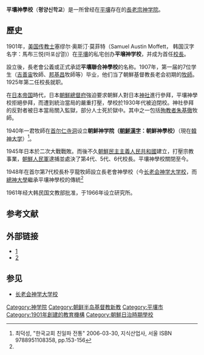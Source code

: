 {{roughtranslation|time=2011-03-19T18:05:18+00:00}}
{{grammar|time=2011-03-18T01:07:56+00:00}}
'''平壤神學校'''（'''평양신학교'''）是一所曾经在[[平壤|平壤]]存在的[[長老宗|長老宗]][[神学院|神学院]]。

== 歷史 ==
1901年，[[美国|美国]][[传教士|传教士]]塞缪尔·奥斯汀·莫菲特（Samuel Austin Moffett， 韩国汉字名字：馬布三悦(마포삼열)）在[[平壤|平壤]]的私宅创办'''平壌神学校'''，并成为首任[[校長|校長]]。

設立後，長老會公義或正式承認'''平壤聯合神學校'''的名称。1907年，第一届的7位学生（[[吉善宙|吉善宙]]牧師、[[邦基昌|邦基昌]]牧師等）毕业，他们当了朝鮮基督教長老会初期的[[牧師|牧師]]。1925年第二任校長就职。

在[[朝鮮日佔時期|日本帝国]]時代，日本[[朝鮮總督府|朝鮮總督府]]強迫要求朝鮮人對日本[[神社|神社]]進行參拜，平壤神學校拒絕參拜，而遭到統治當局的嚴重打壓，學校於1930年代被迫閉校。神社參拜的反對者被日本當局關入監獄，部分人士死於獄中。其中之一包括[[殉教者|殉教者]][[朱基徹|朱基徹]]牧師。

1940年一君牧師在[[首尔|首尔]][[仁寺洞|仁寺洞]]设立'''朝鮮神学院（[[朝鮮漢字|朝鮮漢字]]：朝鮮神學校）'''（現在[[韓神大学|韓神大学]]）<ref name="최덕성">최덕성, "한국교회 친일파 전통" 2006-03-30, 지식산업사, 서울 ISBN 9788951108358, pp.153-156</ref>。

1945年日本於二次大戰戰敗。而後不久[[朝鮮民主主義人民共和國|朝鮮民主主義人民共和國]]建立，打壓宗教事業，[[朝鮮人民軍|朝鮮人民軍]]逮捕並處決了第4代、5代、6代校長。平壤神學校關閉至今。

1948年在首尔第7代校長朴亨龍牧師設立長老會神學校（今[[长老会神学大学校|长老会神学大学校]]，而[[總神大學|總神大學]]繼承平壤神學校的傳統<ref name="최덕성" />

1961年经大韩民国文教部批准，于1966年设立研究所。

== 参考文献 ==
{{Reflist}}

== 外部链接 ==
* [http://www.pcts.ac.kr/int_1_22.html] {{Wayback|url=http://www.pcts.ac.kr/int_1_22.html |date=20190710215029 }}
* [https://web.archive.org/web/20160305182321/http://www.pyschool.co.kr/subpage_01.htm]


== 参见 ==
* [[长老会神学大学校|长老会神学大学校]]

[[Category:神学院|Category:神学院]]
[[Category:朝鲜半岛基督教新教|Category:朝鲜半岛基督教新教]]
[[Category:平壤市|Category:平壤市]]
[[Category:1901年創建的教育機構|Category:1901年創建的教育機構]]
[[Category:朝鮮日治時期學校|Category:朝鮮日治時期學校]]